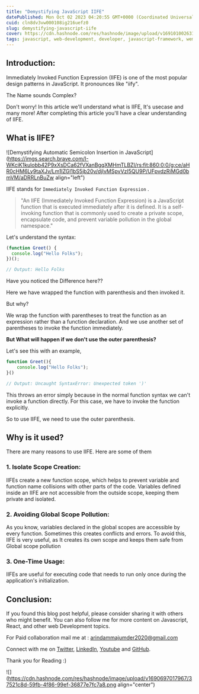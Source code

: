 ```yaml
---
title: "Demystifying JavaScript IIFE"
datePublished: Mon Oct 02 2023 04:20:55 GMT+0000 (Coordinated Universal Time)
cuid: cln8dv3vw000108ig216uefz0
slug: demystifying-javascript-iife
cover: https://cdn.hashnode.com/res/hashnode/image/upload/v1691010026311/7865c2a3-3895-42e7-8986-904e59177b12.png
tags: javascript, web-development, developer, javascript-framework, wemakedevs
---
```


## Introduction:

Immediately Invoked Function Expression (IIFE) is one of the most popular design patterns in JavaScript. It pronounces like "iify".

The Name sounds Complex?

Don't worry! In this article we'll understand what is IIFE, It's usecase and many more! After completing this article you'll have a clear understanding of IIFE.

## What is IIFE?

![Demystifying Automatic Semicolon Insertion in JavaScript](https://imgs.search.brave.com/I-WKciK1kulobb42P9xXsDCa62fVXanBgqXMHmTLBZI/rs:fit:860:0:0/g:ce/aHR0cHM6Ly9taXJv/Lm1lZGl1bS5jb20v/djIvMSpvVzI5QU9P/UFpvdzRiMGd0bmVM/aDRRLnBuZw align="left")

IIFE stands for `Immediately Invoked Function Expression` .

> "An IIFE (Immediately Invoked Function Expression) is a JavaScript function that is executed immediately after it is defined. It is a self-invoking function that is commonly used to create a private scope, encapsulate code, and prevent variable pollution in the global namespace."

Let's understand the syntax:

```javascript
(function Greet() {
  console.log("Hello Folks");
})();

// Output: Hello Folks
```

Have you noticed the Difference here??

Here we have wrapped the function with parenthesis and then invoked it.

But why?

We wrap the function with parentheses to treat the function as an expression rather than a function declaration. And we use another set of parentheses to invoke the function immediately.

**But What will happen if we don't use the outer parenthesis?**

Let's see this with an example,

```javascript
function Greet(){
    console.log("Hello Folks");
}()

// Output: Uncaught SyntaxError: Unexpected token ')'
```

This throws an error simply because in the normal function syntax we can't invoke a function directly. For this case, we have to invoke the function explicitly.

So to use IIFE, we need to use the outer parenthesis.

## Why is it used?

There are many reasons to use IIFE. Here are some of them

### 1\. Isolate Scope Creation:

IIFEs create a new function scope, which helps to prevent variable and function name collisions with other parts of the code. Variables defined inside an IIFE are not accessible from the outside scope, keeping them private and isolated.

### 2\. Avoiding Global Scope Pollution:

As you know, variables declared in the global scopes are accessible by every function. Sometimes this creates conflicts and errors. To avoid this, IIFE is very useful, as It creates its own scope and keeps them safe from Global scope pollution

### 3\. One-Time Usage:

IIFEs are useful for executing code that needs to run only once during the application's initialization.

## Conclusion:

If you found this blog post helpful, please consider sharing it with others who might benefit. You can also follow me for more content on Javascript, React, and other web Development topics.

For Paid collaboration mail me at : [arindammajumder2020@gmail.com](mailto:arindammajumder2020@gmail.com)

Connect with me on [Twitter](https://twitter.com/intent/follow?screen_name=Arindam_1729), [LinkedIn](https://www.linkedin.com/in/arindam2004/), [Youtube](https://www.youtube.com/channel/@Arindam_1729) and [GitHub](https://github.com/Arindam200).

Thank you for Reading :)

![](https://cdn.hashnode.com/res/hashnode/image/upload/v1690697017967/37521c8d-59fb-4f86-99ef-36877e7fc7a8.png align="center")
